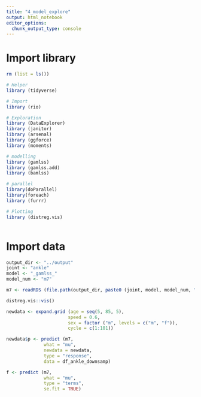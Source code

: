 ```yaml
---
title: "4_model_explore"
output: html_notebook
editor_options: 
  chunk_output_type: console
---
```

  
# Import library
  
```r

rm (list = ls())

# Helper
library (tidyverse)

# Import
library (rio)

# Exploration 
library (DataExplorer)
library (janitor)
library (arsenal)
library (ggforce)
library (moments)

# modelling
library (gamlss)
library (gamlss.add)
library (bamlss)

# parallel
library(doParallel)
library(foreach)
library (furrr)

# Plotting
library (distreg.vis)



```

# Import data

```r

output_dir <- "../output"
joint <- "ankle"
model <- "_gamlss_"
model_num <- "m7"

m7 <- readRDS (file.path(output_dir, paste0 (joint, model, model_num, ".RDS")))

distreg.vis::vis()

newdata <- expand.grid (age = seq(5, 85, 5),
                       speed = 0.6,
                       sex = factor ("m", levels = c("m", "f")),
                       cycle = c(1:101))

newdata$p <- predict (m7, 
              what = "mu",
              newdata = newdata,
              type = "response",
              data = df_ankle_downsamp)

f <- predict (m7,
              what = "mu",
              type = "terms",
              se.fit = TRUE)
```